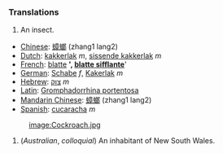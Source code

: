===Translations===
#An insect.

*[[Chinese]]: [[蟑螂]] (zhang1 lang2)
*[[Dutch]]: [[kakkerlak]] ''m'', [[sissende kakkerlak]] ''m''
*[[French]]: [[blatte]] '''', [[blatte sifflante]] ''''
*[[German]]: [[Schabe]] ''f'', [[Kakerlak]] ''m''
*[[Hebrew]]: [[צוק]] ''m''
*[[Latin]]: [[Gromphadorrhina portentosa]]
*[[Mandarin Chinese]]: [[蟑螂]] (zhang1 lang2)
*[[Spanish]]: [[cucaracha]] ''m''

:[[image:Cockroach.jpg]]

#(''Australian'', ''colloquial'') An inhabitant of New South Wales.